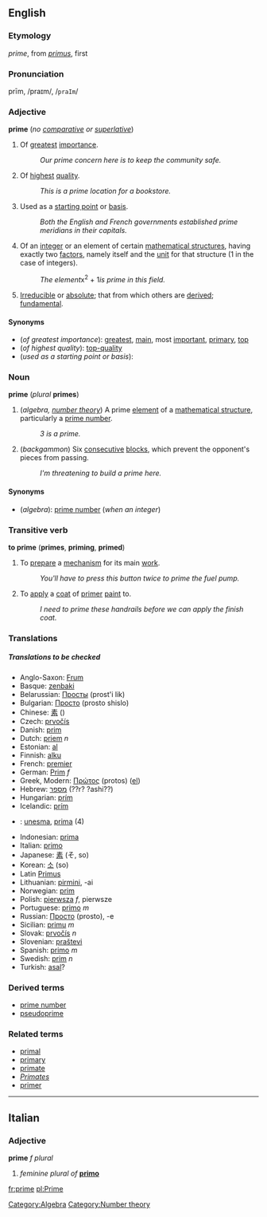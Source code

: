 ==English==
=== Etymology ===
{{F.}} ''prime'', from {{L.}} ''[[primus]]'', first

===Pronunciation===
prīm, /praɪm/, /<tt>praIm</tt>/

===Adjective===
'''prime''' (''no [[comparative]] or [[superlative]]'')

#Of [[greatest]] [[importance]].
#:''Our prime concern here is to keep the community safe.''
#Of [[highest]] [[quality]].
#:''This is a prime location for a bookstore.''
#Used as a [[starting point]] or [[basis]].
#:''Both the English and French governments established prime meridians in their capitals.''
#{{algebra}} Of an [[integer]] or an element of certain [[mathematical structure]]s, having exactly two [[factor]]s, namely itself and the [[unit]] for that structure (1 in the case of integers).
#:''The element ''x<sup>2</sup> + 1'' is prime in this field.''
#[[Irreducible]] or [[absolute]]; that from which others are [[derived]]; [[fundamental]].

====Synonyms====
*(''of greatest importance''): [[great]]est, [[main]], most [[important]], [[primary]], [[top]]
*(''of highest quality''): [[top-quality]]
*(''used as a starting point or basis''):

===Noun===
'''prime''' (''plural'' '''primes''')

#(''algebra, [[number theory]]'')[[Category:Algebra]][[Category:Number theory]] A prime [[element]] of a [[mathematical structure]], particularly a [[prime number]].
#:''3 is a prime.''
#(''backgammon'') Six [[consecutive]] [[block]]s, which prevent the opponent's pieces from passing.
#:''I'm threatening to build a prime here.''

====Synonyms====
*(''algebra''): [[prime number]] (''when an integer'')

===Transitive verb===
'''to prime''' ('''primes''', '''priming''', '''primed''')

#To [[prepare]] a [[mechanism]] for its main [[work]].
#:''You'll have to press this button twice to prime the fuel pump.''
#To [[apply]] a [[coat]] of [[primer]] [[paint]] to.
#:''I need to prime these handrails before we can apply the finish coat.''

===Translations===
=====Translations to be checked=====
<!--Remove this section once all of the translations below have been moved into the tables above.-->
{{checktrans}}

*Anglo-Saxon: [[Frum]]
*Basque: [[zenbaki]]
*Belarussian: [[Просты]] (prost'i lik)
*Bulgarian: [[Просто]] (prosto shislo)
*Chinese: [[素]] ()
*Czech: [[prvočís]]
*Danish: [[prim]]
*Dutch: [[priem]] ''n''
*Estonian: [[al]]
*Finnish: [[alku]]
*French: [[premier]]
*German: [[Prim]] ''f''
*Greek, Modern: [[Πρώτος]] (protos) ([[el:Πρώτος|el]])
*Hebrew: [[מספר]] (??r? ?ashi??)
*Hungarian: [[prím]]
*Icelandic: [[prím]]
* {{io}} : [[unesma]], [[prima]] (4)
*Indonesian: [[prima]]
*Italian: [[primo]]
*Japanese: [[素]] (そ, so)
*Korean: [[소]] (so)
*Latin [[Primus]]
*Lithuanian: [[pirmini]], -ai
*Norwegian: [[prim]]
*Polish: [[pierwsza]] ''f'', pierwsze<!--''''-->
*Portuguese: [[primo]] ''m''
*Russian: [[Просто]] (prosto), -e
*Sicilian: [[primu]] ''m''
*Slovak: [[prvočís]] ''n''
*Slovenian: [[praštevi]]
*Spanish: [[primo]] ''m''
*Swedish: [[prim]] ''n''
*Turkish: [[asal]]?

===Derived terms===
*[[prime number]]
*[[pseudoprime]]

===Related terms===
*[[primal]]
*[[primary]]
*[[primate]]
*''[[Primates]]''
*[[primer]]

----
==Italian==
===Adjective===
'''prime''' ''f plural''

#''feminine plural of'' '''[[primo]]'''

[[fr:prime]]
[[pl:Prime]]